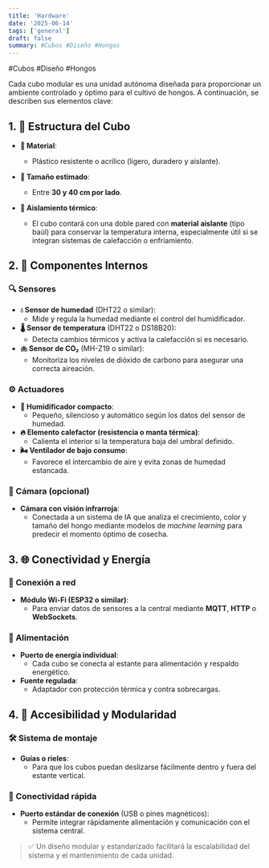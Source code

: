 ```yaml
---
title: 'Hardware'
date: '2025-06-14'
tags: ['general']
draft: false
summary: #Cubos #Diseño #Hongos
---
```


#Cubos #Diseño #Hongos  

Cada cubo modular es una unidad autónoma diseñada para proporcionar un ambiente controlado y óptimo para el cultivo de hongos. A continuación, se describen sus elementos clave:

## 1. 🧱 Estructura del Cubo  

- **🔧 Material**:  
  - Plástico resistente o acrílico (ligero, duradero y aislante).  

- **📐 Tamaño estimado**:  
  - Entre **30 y 40 cm por lado**.  

- **🧊 Aislamiento térmico**:  
  - El cubo contará con una doble pared con **material aislante** (tipo baúl) para conservar la temperatura interna, especialmente útil si se integran sistemas de calefacción o enfriamiento.


## 2. 🔌 Componentes Internos  

### 🔍 Sensores  
- **💧 Sensor de humedad** (DHT22 o similar):  
  - Mide y regula la humedad mediante el control del humidificador.  
- **🌡️ Sensor de temperatura** (DHT22 o DS18B20):  
  - Detecta cambios térmicos y activa la calefacción si es necesario.  
- **🫁 Sensor de CO₂** (MH-Z19 o similar):  
  - Monitoriza los niveles de dióxido de carbono para asegurar una correcta aireación.

### ⚙️ Actuadores  
- **💨 Humidificador compacto**:  
  - Pequeño, silencioso y automático según los datos del sensor de humedad.  
- **🔥 Elemento calefactor (resistencia o manta térmica)**:  
  - Calienta el interior si la temperatura baja del umbral definido.  
- **🌬️ Ventilador de bajo consumo**:  
  - Favorece el intercambio de aire y evita zonas de humedad estancada.

### 🎥 Cámara (opcional)  
- **Cámara con visión infrarroja**:  
  - Conectada a un sistema de IA que analiza el crecimiento, color y tamaño del hongo mediante modelos de *machine learning* para predecir el momento óptimo de cosecha.


## 3. 🌐 Conectividad y Energía  

### 📡 Conexión a red  
- **Módulo Wi-Fi (ESP32 o similar)**:  
  - Para enviar datos de sensores a la central mediante **MQTT**, **HTTP** o **WebSockets**.  

### 🔋 Alimentación  
- **Puerto de energía individual**:  
  - Cada cubo se conecta al estante para alimentación y respaldo energético.  
- **Fuente regulada**:  
  - Adaptador con protección térmica y contra sobrecargas.


## 4. 🧩 Accesibilidad y Modularidad  

### 🛠️ Sistema de montaje  
- **Guías o rieles**:  
  - Para que los cubos puedan deslizarse fácilmente dentro y fuera del estante vertical.  

### 🔗 Conectividad rápida  
- **Puerto estándar de conexión** (USB o pines magnéticos):  
  - Permite integrar rápidamente alimentación y comunicación con el sistema central.


> ✅ Un diseño modular y estandarizado facilitará la escalabilidad del sistema y el mantenimiento de cada unidad.



